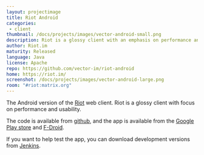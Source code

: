 ```yaml
---
layout: projectimage
title: Riot Android
categories: 
 - client
thumbnail: /docs/projects/images/vector-android-small.png
description: Riot is a glossy client with an emphasis on performance and usability
author: Riot.im
maturity: Released
language: Java
license: Apache
repo: https://github.com/vector-im/riot-android
home: https://riot.im/
screenshot: /docs/projects/images/vector-android-large.png
room: "#riot:matrix.org"
---
```


The Android version of the [Riot](https://matrix.org/docs/projects/client/riot.html) web client. Riot is a glossy client with focus on performance and usability.

The code is available from [github](https://github.com/vector-im/vector-android), and the app is available from the [Google Play store](https://play.google.com/store/apps/details?id=im.vector.app) and [F-Droid](https://f-droid.org/packages/im.vector.alpha/).

If you want to help test the app, you can download development versions from [Jenkins](https://matrix.org/jenkins/job/VectorAndroidDevelop/).


